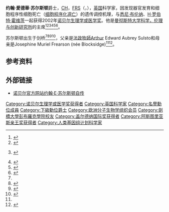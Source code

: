 {{Infobox scientist
|name              = 约翰·苏尔斯顿<br/>John Sulston
|birth_name        = John Edward Sulston
|image             = John_Sulston.jpg
| caption = 约翰·E·苏尔斯顿肖像 [[PLOS|Public Library of Science (PLOS)]]
|birth_date        = 1942年3月27日<ref name="whoswho">{{Who's Who | surname = SULSTON | othernames = Sir John (Edward) | id = U36669 | volume = 2015 | edition = online [[Oxford_University_Press|Oxford University Press]]}} {{subscription required}}</ref>
|birth_place       = [[英国|英国]][[白金漢郡|白金漢郡]]{{link-en|富爾默|Fulmer}}
|death_date        = {{death date and age|2018|3|6|1942|3|27}}
|death_place       = 英國[[劍橋|劍橋]]
|citizenship       = 
|nationality       = {{UK}}
|field             = {{Plainlist|
* [[化学|化学]]
* [[分子生物学|分子生物学]]}}
|workplaces        = {{Plainlist|
* [[维康桑格研究所|维康桑格研究所]]
* [[剑桥大学|剑桥大学]]
* [[索尔克研究所|索尔克研究所]]
* [[分子生物学实验室|分子生物学实验室]]
* [[曼彻斯特大学|曼彻斯特大学]]}}
|alma_mater        = [[剑桥大学|剑桥大学]] (BA, PhD)
|thesis_title      = Aspects of oligoribonucleotide synthesis
|thesis_url        = http://ethos.bl.uk/OrderDetails.do?uin=uk.bl.ethos.648083
|thesis_year       = 1966
| influences = {{Plainlist|
* [[Ian_Fleming_(chemist)|Ian Fleming]]<ref name=nobel/>
* [[Leslie_Orgel|Leslie Orgel]]<ref>{{Cite journal | last1 = Dunitz | first1 = J. D. | authorlink1 = Jack D. Dunitz| last2 = Joyce | first2 = G. F. | authorlink2 = Gerald Joyce| title = [[Leslie_Orgel|Leslie Eleazer Orgel]]. 12 January 1927 -- 27 October 2007 | doi = 10.1098/rsbm.2013.0002 | journal = [[Biographical_Memoirs_of_Fellows_of_the_Royal_Society|Biographical Memoirs of Fellows of the Royal Society]] | year = 2013 | pmid =  | pmc = | volume=59 | pages=277–289}}</ref>}}
|doctoral_advisor  = Colin Reese<ref name=nobel>{{cite web|title=John E. Sulston - Biographical|archiveurl=https://web.archive.org/web/20150604021005/http://www.nobelprize.org/nobel_prizes/medicine/laureates/2002/sulston-bio.html|archivedate=2015-06-04|url=http://www.nobelprize.org/nobel_prizes/medicine/laureates/2002/sulston-bio.html|work=Nobelprize.org|publisher=Nobel Media AB|accessdate=21 April 2014}}</ref>
|doctoral_students = 
|notable_students  = 
|known_for         = [[酿酒酵母|酿酒酵母]]和[[人类基因组计划|人类]]的[[全基因組定序|全基因組定序]]<ref>{{Cite journal | last1 = Wilson | first1 = R. | authorlink1 = Richard K. Wilson| last2 = Ainscough | first2 = R. | last3 = Anderson | first3 = K. | last4 = Baynes | first4 = C. | last5 = Berks | first5 = M. | last6 = Bonfield | first6 = J. | last7 = Burton | first7 = J. | last8 = Connell | first8 = M. | last9 = Copsey | first9 = T. | last10 = Cooper | doi = 10.1038/368032a0 | first10 = J. | last11 = Coulson | first11 = A. | last12 = Craxton | first12 = M. | last13 = Dear | first13 = S. | last14 = Du | first14 = Z. | last15 = Durbin | first15 = R. | authorlink15 = Richard M. Durbin| last16 = Favello | first16 = A. | last17 = Fraser | first17 = A. | last18 = Fulton | first18 = L. | last19 = Gardner | first19 = A. | last20 = Green | first20 = P. | last21 = Hawkins | first21 = T. | last22 = Hillier | first22 = L. | last23 = Jier | first23 = M. | last24 = Johnston | first24 = L. | last25 = Jones | first25 = M. | last26 = Kershaw | first26 = J. | last27 = Kirsten | first27 = J. | last28 = Laisster | first28 = N. | last29 = Latreille | first29 = P. | last30 = Lightning | first30 = J. | title = 2.2 Mb of contiguous nucleotide sequence from chromosome III of C. Elegans | journal = Nature | volume = 368 | issue = 6466 | pages = 32–38 | year = 1994 | pmid =  7906398| pmc = }}</ref><ref name="celegans">{{Cite journal 
| last1 = Sulston | first1 = J. 
| last2 = Brenner | first2 = S. 
| title = The DNA of Caenorhabditis elegans 
| url = https://archive.org/details/sim_genetics_1974-05_77_1/page/95 | journal = Genetics 
| volume = 77 
| issue = 1 
| pages = 95–104 
| year = 1974 
| pmid = 4858229 
| pmc = 1213121
}}</ref><ref>{{Cite journal | last1 = Sulston | first1 = J. E. | last2 = Schierenberg | first2 = E. | last3 = White | first3 = J. G. | last4 = Thomson | first4 = J. N. | title = The embryonic cell lineage of the nematode Caenorhabditis elegans | doi = 10.1016/0012-1606(83)90201-4 | journal = Developmental Biology | volume = 100 | issue = 1 | pages = 64–119 | year = 1983 | pmid =  6684600| pmc = }}</ref><ref>{{Cite journal | last1 = Sulston | first1 = J. E. | last2 = Horvitz | first2 = H. R. | doi = 10.1016/0012-1606(77)90158-0 | title = Post-embryonic cell lineages of the nematode, Caenorhabditis elegans | journal = Developmental Biology | volume = 56 | issue = 1 | pages = 110–156 | year = 1977 | pmid =  838129| pmc = }}</ref><br>[[Sulston_score|Sulston score]]<ref>{{Cite journal 
| last1 = Sulston | first1 = J. 
| last2 = Mallett | first2 = F. 
| last3 = Staden | first3 = R. 
| last4 = Durbin | first4 = R. 
| last5 = Horsnell | first5 = T. 
| last6 = Coulson | first6 = A. 
| title = Software for genome mapping by fingerprinting techniques 
| journal = Computer Applications in the Biosciences (CABIOS) 
| volume = 4 
| issue = 1 
| pages = 125–132 
| year = 1988 
| pmid = 2838135 | doi=10.1093/bioinformatics/4.1.125
}}</ref><br>[[细胞凋亡|细胞凋亡]]
|awards            =  {{Plainlist|
* [[皇家學會院士|FRS]] (1986)<ref name=frs>{{cite web|archiveurl=https://web.archive.org/web/20160410161546/https://royalsociety.org/people/john-sulston-12366/|archivedate=2016-04-10|url=https://royalsociety.org/people/john-sulston-12366/|publisher=[[Royal_Society|Royal Society]]|location=London|title=Sir John Sulston FMedSci FRS|author=Anon|year=1986}} One or more of the preceding sentences incorporates text from the royalsociety.org website where: {{quote|“All text published under the heading 'Biography' on Fellow profile pages is available under [[Creative_Commons_license|Creative Commons Attribution 4.0 International License]].” --{{cite web |url=https://royalsociety.org/about-us/terms-conditions-policies/ |title=Royal Society Terms, conditions and policies |accessdate=2016-03-09 |deadurl=yes |archiveurl=https://web.archive.org/web/20150925220834/https://royalsociety.org/about-us/terms-conditions-policies/ |archivedate=2015年9月25日 }}}}</ref>
* [[W._Alden_Spencer_Award|W. Alden Spencer Award]] (1986)
* [[EMBO_Membership|EMBO Membership]] (1989)<ref name=membo>{{cite web|url=http://people.embo.org/profile/john-sulston|title=John Sulston EMBO profile|publisher=European Molecular Biology Organization|website=people.embo.org|access-date=2016-12-22|archive-url=https://web.archive.org/web/20180310074213/https://people.embo.org/profile/john-sulston|archive-date=2018-03-10|dead-url=yes}}</ref>
* [[達爾文獎章|達爾文獎章]] (1996)<ref name=frs/>
* [[George_W._Beadle_Award|Beadle Award]] (2000)<ref name="beadle">{{Cite journal
 | last1 = Kimble | first1 = J.
 | title = The 2000 George W. Beadle Medal. John Sulston and Robert Waterston
 | journal = Genetics
 | volume = 157
 | issue = 2
 | pages = 467–468
 | year = 2001
 | pmid = 11370623
 | pmc = 1461515
}}</ref>
* [[下級勳位爵士|下級勳位爵士]] (2001)
* [[Edinburgh_Medal|Edinburgh Medal]] (2001)
* [[诺贝尔生理学或医学奖|诺贝尔生理学或医学奖]] (2002)
* [[盖尔德纳国际奖|盖尔德纳国际奖]] (2002)}}
|spouse = {{marriage|Daphne Edith Bate|1966}}<ref name="whoswho"/> 
| children = 1儿, 1女<ref name="whoswho"/> 
| website =  {{URL|sanger.ac.uk/people/faculty/honorary-faculty/john-sulston}}}}

'''约翰·愛德華·苏尔斯顿'''爵士，[[名譽勳位|CH]]，[[皇家學會院士|FRS]]（{{lang-en|Sir '''John Edward Sulston'''}}，{{bd|1942年|3月27日|2018年|3月6日|catIdx=Sulston, Sir John}}），[[英国|英国]]科学家，因发现器官发育和细胞程序性细胞死亡（[[细胞凋亡|细胞程序化凋亡]]）的遗传调控机理，与[[悉尼·布伦纳|悉尼·布伦纳]]、[[H·罗伯特·霍维茨|H·罗伯特·霍维茨]]一起获得2002年[[诺贝尔生理学或医学奖|诺贝尔生理学或医学奖]]。{{As of |2014}}他是[[曼彻斯特大学|曼彻斯特大学]][[科学，伦理与创新研究所|科学，伦理与创新研究所]]的主席<ref>{{cite web|title=Professor Sir John Sulston - personal details|url=http://www.manchester.ac.uk/research/john.sulston/|publisher=The University of Manchester|accessdate=6 November 2014|archive-date=2009-10-11|archive-url=https://web.archive.org/web/20091011045837/http://www.manchester.ac.uk/research/john.sulston|dead-url=no}}</ref><ref>{{cite web|url=http://www.ls.manchester.ac.uk/people/profile/?alias=sulstonj|publisher=University of Manchester|archiveurl=https://web.archive.org/web/20131113173729/http://www.ls.manchester.ac.uk/people/profile/?alias=sulstonj|archivedate=2013-11-13|title=Professor Sir John Sulston}}</ref><ref>{{Cite journal
 | last1 = Gitschier | first1 = Jane
 | title = Knight in Common Armor: An Interview with Sir John Sulston
 | doi = 10.1371/journal.pgen.0020225
 | journal = [[PLOS_Genetics|PLOS Genetics]]
 | volume = 2
 | issue = 12
 | pages = e225
 | pmc = 1756915
 | year = 2006
 | pmid = 17196043
}} {{open access}}</ref><ref>{{Cite journal
 | last1 = Sulston | first1 = J.
 | title = A conversation with John Sulston
 | journal = The Yale Journal of Biology and Medicine
 | volume = 75
 | issue = 5–6
 | pages = 299–306
 | year = 2002
 | pmid = 14580111
 | pmc = 2588810
}}</ref><ref name="npg">{{NPG name |name=John Sulston }}</ref><ref name="scopus">{{Scopus|id= 25946678700}}</ref>。

苏尔斯顿出生于剑桥<ref name="whoswho"/><ref name=imdb>{{IMDb name | id= 2155590 }}</ref><ref name=coldspring>{{cite web|title=John Sulston|url=http://www.dnalc.org/view/16073-John-Sulston.html|work=DNA Learning Centre|publisher=Cold Spring Harbor Laboratory|accessdate=21 April 2014|archive-url=https://web.archive.org/web/20141106074617/http://www.dnalc.org/view/16073-John-Sulston.html|archive-date=2014-11-06|dead-url=yes}}</ref><ref name=ency>{{cite web|title=John E. Sulston|url=http://www.britannica.com/EBchecked/topic/891320/John-E-Sulston|work=Encyclopædia Britannica|publisher=Encyclopædia Britannica, Inc.|accessdate=21 April 2014|archive-date=2014-11-08|archive-url=https://web.archive.org/web/20141108050943/http://www.britannica.com/EBchecked/topic/891320/John-E-Sulston|dead-url=no}}</ref>，父亲是[[法政牧師|法政牧師]]Arthur Edward Aubrey Sulsto和母亲是Josephine Muriel Frearson (née Blocksidge)<ref name="whoswho"/><ref name=nndb>{{cite web|title=John E. Sulston|url=http://www.nndb.com/people/426/000136018/|work=NNDB|publisher=Soylent Communications|accessdate=21 April 2014|archive-date=2018-12-26|archive-url=https://web.archive.org/web/20181226101522/http://www.nndb.com/people/426/000136018/|dead-url=no}}</ref>。

== 参考资料 ==
{{reflist}}

== 外部链接 ==
* [http://nobelprize.org/nobel_prizes/medicine/laureates/2002/sulston-autobio.html 诺贝尔官方网站约翰·E·苏尔斯顿自传] {{Wayback|url=http://nobelprize.org/nobel_prizes/medicine/laureates/2002/sulston-autobio.html |date=20130602120131 }}

{{諾貝爾生理學或醫學獎獲得者 (2001年-2025年)}}
{{阿斯图里亚斯亲王奖获得者|technical-scientific-research}}
{{加拿大盖尔德纳国际奖获得者}}

{{Authority control}}
{{DEFAULTSORT:Sulston, Sir John}}
[[Category:诺贝尔生理学或医学奖获得者|Category:诺贝尔生理学或医学奖获得者]]
[[Category:英国科学家|Category:英国科学家]]
[[Category:名譽勳位成員|Category:名譽勳位成員]]
[[Category:下級勳位爵士|Category:下級勳位爵士]]
[[Category:欧洲分子生物学组织会员|Category:欧洲分子生物学组织会员]]
[[Category:劍橋大學彭布羅克學院校友|Category:劍橋大學彭布羅克學院校友]]
[[Category:盖尔德纳国际奖获得者|Category:盖尔德纳国际奖获得者]]
[[Category:阿斯图里亚斯亲王奖获得者|Category:阿斯图里亚斯亲王奖获得者]]
[[Category:人类基因组计划科学家|Category:人类基因组计划科学家]]